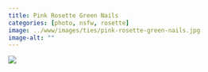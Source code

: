 ```yaml
---
title: Pink Rosette Green Nails
categories: [photo, nsfw, rosette]
image: ../www/images/ties/pink-rosette-green-nails.jpg
image-alt: ""
---
```



![](../www/images/ties/pink-rosette-green-nails.jpg)

